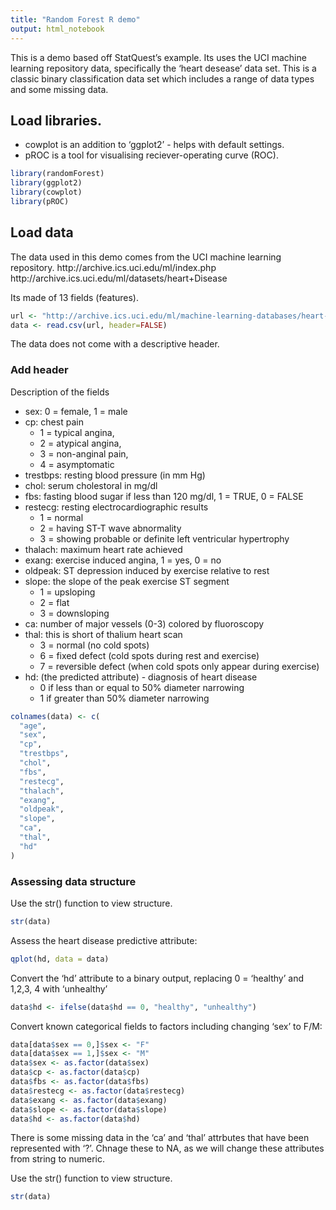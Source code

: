 ```yaml
---
title: "Random Forest R demo"
output: html_notebook
---
```


This is a demo based off StatQuest's example. Its uses the UCI machine learning repository data, specifically the 'heart desease' data set. This is a classic binary classification data set which includes a range of data types and some missing data.

## Load libraries.

* cowplot is an addition to 'ggplot2' - helps with default settings.
* pROC is a tool for visualising reciever-operating curve (ROC).
```r
library(randomForest)
library(ggplot2)
library(cowplot)
library(pROC)
```

## Load data

The data used in this demo comes from the UCI machine learning repository.
http://archive.ics.uci.edu/ml/index.php
http://archive.ics.uci.edu/ml/datasets/heart+Disease

Its made of 13 fields (features).
```r
url <- "http://archive.ics.uci.edu/ml/machine-learning-databases/heart-disease/processed.cleveland.data"
data <- read.csv(url, header=FALSE)
```

The data does not come with a descriptive header.

### Add header

Description of the fields

* sex: 0 = female, 1 = male
* cp: chest pain 
  + 1 = typical angina, 
  + 2 = atypical angina, 
  + 3 = non-anginal pain, 
  + 4 = asymptomatic
* trestbps: resting blood pressure (in mm Hg)
* chol: serum cholestoral in mg/dl
* fbs: fasting blood sugar if less than 120 mg/dl, 1 = TRUE, 0 = FALSE
* restecg: resting electrocardiographic results
  + 1 = normal
  + 2 = having ST-T wave abnormality
  + 3 = showing probable or definite left ventricular hypertrophy
* thalach: maximum heart rate achieved
* exang: exercise induced angina, 1 = yes, 0 = no
* oldpeak: ST depression induced by exercise relative to rest
* slope: the slope of the peak exercise ST segment 
  + 1 = upsloping 
  + 2 = flat 
  + 3 = downsloping 
* ca: number of major vessels (0-3) colored by fluoroscopy
* thal: this is short of thalium heart scan
  + 3 = normal (no cold spots)
  + 6 = fixed defect (cold spots during rest and exercise)
  + 7 = reversible defect (when cold spots only appear during exercise)
* hd: (the predicted attribute) - diagnosis of heart disease 
  + 0 if less than or equal to 50% diameter narrowing
  + 1 if greater than 50% diameter narrowing

```r
colnames(data) <- c(
  "age",
  "sex",
  "cp",
  "trestbps",
  "chol",
  "fbs",
  "restecg",
  "thalach",
  "exang",
  "oldpeak",
  "slope",
  "ca",
  "thal",
  "hd"
)
```

### Assessing data structure
Use the str() function to view structure.
```r
str(data)
```
Assess the heart disease predictive attribute:
```r
qplot(hd, data = data)
```
Convert the 'hd' attribute to a binary output, replacing 0 = 'healthy' and 1,2,3, 4 with 'unhealthy'
```r
data$hd <- ifelse(data$hd == 0, "healthy", "unhealthy")

```

Convert known categorical fields to factors including changing 'sex' to F/M:
```r
data[data$sex == 0,]$sex <- "F"
data[data$sex == 1,]$sex <- "M"
data$sex <- as.factor(data$sex)
data$cp <- as.factor(data$cp)
data$fbs <- as.factor(data$fbs)
data$restecg <- as.factor(data$restecg)
data$exang <- as.factor(data$exang)
data$slope <- as.factor(data$slope)
data$hd <- as.factor(data$hd)
```

There is some missing data in the 'ca' and 'thal' attrbutes that have been represented with '?'. Chnage these to NA, as we will change these attributes from string to numeric.




Use the str() function to view structure.
```r
str(data)
```